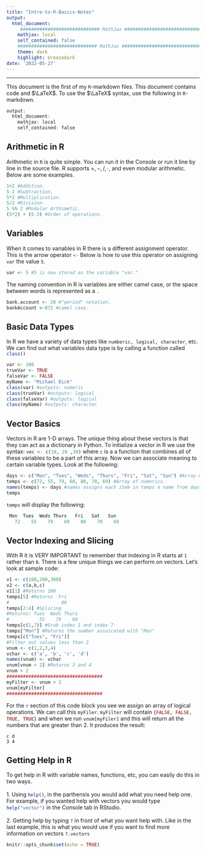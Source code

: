 ```yaml
---
title: "Intro-to-R-Basics-Notes"
output:
  html_document:
     ############################# MathJax #############################
    mathjax: local
    self_contained: false
    ############################# MathJax #############################
    theme: dark
    highlight: breezedark
date: '2022-05-27'
--- 
```

<hr>
This document is the first of my `R`{.bash}-markdown files. This document contains code
and $\LaTeX$. To use the $\LaTeX$ syntax, use the following in `R`{.bash}-markdown.
```r
output:
  html_document:
    mathjax: local
    self_contained: false
```
## Arithmetic in R
Arithmetic in `R`{.bash} is quite simple. You can run it in the Console or run it line by line in the source file.
R supports $+,-,/,\cdot,$ and even modular arithmetic. Below are some examples.
```r
1+2 #Addition.
5-2 #Subtraction.
5*2 #Multiplication.
5/2 #Division.
5 %% 2 #Modular Arthimetic.
(5*2) + (5-3) #Order of operations.
```
## Variables
When it comes to variables in R there is a different assignment operator. This is the arrow operator `<-`{.r}
Below is how to use this operator on assigning `var`{.bash} the value `5`{.bash}.
```r
var <- 5 #5 is now stored as the variable "var."
```
The naming convention in R is variables are either camel case, or the space between words is represented as a `.`{.bash}
```r
bank.account <- 20 #"period" notation.
bankAccount <-872 #camel case.
```
## Basic Data Types
In R we have a variety of data types like `numberic, logical, character`{.bash}, etc. We can find out what variables data type is by calling a function called `class()`{.r}
```r
var <- 100
trueVar <- TRUE
falseVar <- FALSE
myName <- "Michael Dick"
class(var) #outputs: numeric
class(trueVar) #outputs: logical
class(falseVar) #outputs: logical
class(myName) #outputs: character
```
## Vector Basics
Vectors in R are 1-D arrays. The unique thing about these vectors is that they can act as a dictionary in Python. To initialize a vector in R we use the syntax: `vec <- c(10, 20 ,30)`{.r} where `c`{.bash} is a a function that combines all of these variables to be a part of this array. Now we can associate meaning to certain variable types. Look at the following:
```r
days <- c("Mon", "Tues", "Weds", "Thurs", "Fri", "Sat", "Sun") #Array of characters.
temps <- c(72, 55, 79, 60, 80, 70, 69) #Array of numerics.
names(temps) <- days #names assigns each item in temps a name from days
temps
```
`temps`{.bash} will display the following:
```r
 Mon  Tues  Weds Thurs   Fri   Sat   Sun 
   72    55    79    60    80    70    69 
```

## Vector Indexing and Slicing
With R it is VERY IMPORTANT to remember that indexing in R starts at `1`{.bash} rather than `0`{.bash}. There is a few unique things we can perform on vectors. Let's look at sample code:
```r
v1 <- c(100,200,300)
v2 <- c(a,b,c) 
v1[1] #Returns 100
temps[5] #Returns  Fri 
#                   80 
temps[2:4] #Splicing
#Returns: Tues  Weds Thurs 
#           55    79    60 
temps[c(1,7)] #Grab index 1 and index 7
temps["Mon"] #Returns the number assoicated with "Mon"
temps[c("Tues", "Fri")]
#Filter out values less than 2
vnum <- c(1,2,3,4)
vchar <- c('a', 'b', 'c', 'd')
names(vnum) <- vchar
vnum[vnum > 2] #Returns 3 and 4
vnum > 2
###################################
myFilter <- vnum > 2
vnum[myFilter]
###################################
```
For the `#`{.R} section of this code block you see we assign an array of logical operations. We can call this `myFiler`{.bash}. `myFilter`{.bash} will contain `{FALSE, FALSE, TRUE, TRUE}`{.R} and when we run `vnum[myFiler]`{.R} and this will return all the numbers that are greater than 2. It produces the result: 
```.code
c d 
3 4 
```
## Getting Help in R
To get help in R with variable names, functions, etc, you can easily do this in two ways.
<br>
<br>
1. Using `help()`{.R}, in the parthensis you would add what you need help one. For example, if you wanted help with vectors you would type `help("vector")`{.R} in the Console tab in RStudio.
<br>
<br>
2. Getting help by typing `?`{.bash} in front of what you want help with. Like in the last example, this is what you would use if you want to find more information on vectors `?.vectors`{.bash}









```r
knitr::opts_chunk$set(echo = TRUE)
```

